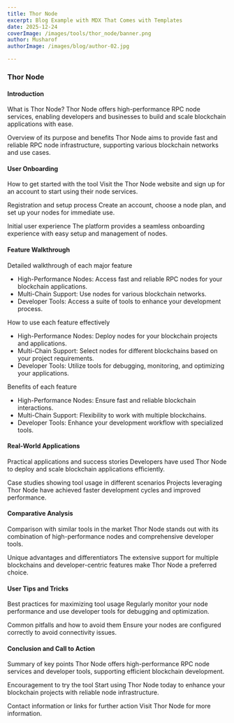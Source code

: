 ```yaml
---
title: Thor Node
excerpt: Blog Example with MDX That Comes with Templates
date: 2025-12-24
coverImage: /images/tools/thor_node/banner.png
author: Musharof
authorImage: /images/blog/author-02.jpg

---
```

### Thor Node

#### Introduction

What is Thor Node? Thor Node offers high-performance RPC node services, enabling developers and businesses to build and scale blockchain applications with ease.

Overview of its purpose and benefits Thor Node aims to provide fast and reliable RPC node infrastructure, supporting various blockchain networks and use cases.

#### User Onboarding

How to get started with the tool Visit the Thor Node website and sign up for an account to start using their node services.

Registration and setup process Create an account, choose a node plan, and set up your nodes for immediate use.

Initial user experience The platform provides a seamless onboarding experience with easy setup and management of nodes.

#### Feature Walkthrough

Detailed walkthrough of each major feature

-   High-Performance Nodes: Access fast and reliable RPC nodes for your blockchain applications.
-   Multi-Chain Support: Use nodes for various blockchain networks.
-   Developer Tools: Access a suite of tools to enhance your development process.

How to use each feature effectively

-   High-Performance Nodes: Deploy nodes for your blockchain projects and applications.
-   Multi-Chain Support: Select nodes for different blockchains based on your project requirements.
-   Developer Tools: Utilize tools for debugging, monitoring, and optimizing your applications.

Benefits of each feature

-   High-Performance Nodes: Ensure fast and reliable blockchain interactions.
-   Multi-Chain Support: Flexibility to work with multiple blockchains.
-   Developer Tools: Enhance your development workflow with specialized tools.

#### Real-World Applications

Practical applications and success stories Developers have used Thor Node to deploy and scale blockchain applications efficiently.

Case studies showing tool usage in different scenarios Projects leveraging Thor Node have achieved faster development cycles and improved performance.

#### Comparative Analysis

Comparison with similar tools in the market Thor Node stands out with its combination of high-performance nodes and comprehensive developer tools.

Unique advantages and differentiators The extensive support for multiple blockchains and developer-centric features make Thor Node a preferred choice.

#### User Tips and Tricks

Best practices for maximizing tool usage Regularly monitor your node performance and use developer tools for debugging and optimization.

Common pitfalls and how to avoid them Ensure your nodes are configured correctly to avoid connectivity issues.

#### Conclusion and Call to Action

Summary of key points Thor Node offers high-performance RPC node services and developer tools, supporting efficient blockchain development.

Encouragement to try the tool Start using Thor Node today to enhance your blockchain projects with reliable node infrastructure.

Contact information or links for further action Visit Thor Node for more information.